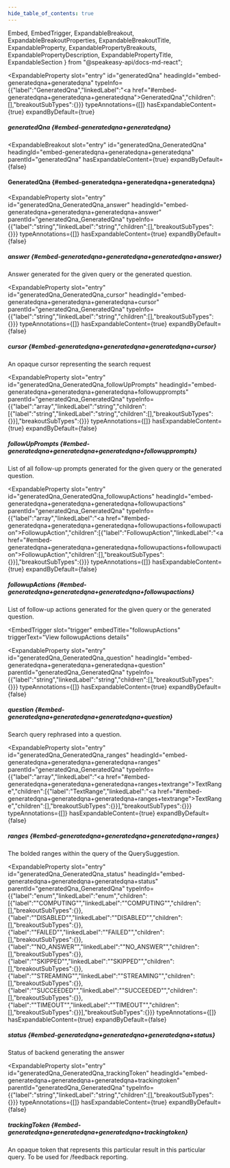 ```yaml
---
hide_table_of_contents: true
---
```

  Embed,
  EmbedTrigger,
  ExpandableBreakout,
  ExpandableBreakoutProperties,
  ExpandableBreakoutTitle,
  ExpandableProperty,
  ExpandablePropertyBreakouts,
  ExpandablePropertyDescription,
  ExpandablePropertyTitle,
  ExpandableSection
} from "@speakeasy-api/docs-md-react";

<ExpandableSection>

<ExpandableProperty
  slot="entry"
  id="generatedQna"
  headingId="embed-generatedqna+generatedqna"
  typeInfo={{"label":"GeneratedQna","linkedLabel":"<a href=\"#embed-generatedqna+generatedqna+generatedqna\">GeneratedQna</a>","children":[],"breakoutSubTypes":{}}}
  typeAnnotations={[]}
  hasExpandableContent={true}
  expandByDefault={true}
>

<ExpandablePropertyTitle slot="title">

##### generatedQna \{#embed-generatedqna+generatedqna\}

</ExpandablePropertyTitle>

<ExpandablePropertyBreakouts slot="breakouts">

<ExpandableBreakout
  slot="entry"
  id="generatedQna_GeneratedQna"
  headingId="embed-generatedqna+generatedqna+generatedqna"
  parentId="generatedQna"
  hasExpandableContent={true}
  expandByDefault={false}
>

<ExpandableBreakoutTitle slot="title">

#### GeneratedQna \{#embed-generatedqna+generatedqna+generatedqna\}

</ExpandableBreakoutTitle>

<ExpandableBreakoutProperties slot="properties">

<ExpandableProperty
  slot="entry"
  id="generatedQna_GeneratedQna_answer"
  headingId="embed-generatedqna+generatedqna+generatedqna+answer"
  parentId="generatedQna_GeneratedQna"
  typeInfo={{"label":"string","linkedLabel":"string","children":[],"breakoutSubTypes":{}}}
  typeAnnotations={[]}
  hasExpandableContent={true}
  expandByDefault={false}
>

<ExpandablePropertyTitle slot="title">

##### answer \{#embed-generatedqna+generatedqna+generatedqna+answer\}

</ExpandablePropertyTitle>

<ExpandablePropertyDescription slot="description">

Answer generated for the given query or the generated question.

</ExpandablePropertyDescription>

</ExpandableProperty>

<ExpandableProperty
  slot="entry"
  id="generatedQna_GeneratedQna_cursor"
  headingId="embed-generatedqna+generatedqna+generatedqna+cursor"
  parentId="generatedQna_GeneratedQna"
  typeInfo={{"label":"string","linkedLabel":"string","children":[],"breakoutSubTypes":{}}}
  typeAnnotations={[]}
  hasExpandableContent={true}
  expandByDefault={false}
>

<ExpandablePropertyTitle slot="title">

##### cursor \{#embed-generatedqna+generatedqna+generatedqna+cursor\}

</ExpandablePropertyTitle>

<ExpandablePropertyDescription slot="description">

An opaque cursor representing the search request

</ExpandablePropertyDescription>

</ExpandableProperty>

<ExpandableProperty
  slot="entry"
  id="generatedQna_GeneratedQna_followUpPrompts"
  headingId="embed-generatedqna+generatedqna+generatedqna+followupprompts"
  parentId="generatedQna_GeneratedQna"
  typeInfo={{"label":"array","linkedLabel":"string","children":[{"label":"string","linkedLabel":"string","children":[],"breakoutSubTypes":{}}],"breakoutSubTypes":{}}}
  typeAnnotations={[]}
  hasExpandableContent={true}
  expandByDefault={false}
>

<ExpandablePropertyTitle slot="title">

##### followUpPrompts \{#embed-generatedqna+generatedqna+generatedqna+followupprompts\}

</ExpandablePropertyTitle>

<ExpandablePropertyDescription slot="description">

List of all follow-up prompts generated for the given query or the generated question.

</ExpandablePropertyDescription>

</ExpandableProperty>

<ExpandableProperty
  slot="entry"
  id="generatedQna_GeneratedQna_followupActions"
  headingId="embed-generatedqna+generatedqna+generatedqna+followupactions"
  parentId="generatedQna_GeneratedQna"
  typeInfo={{"label":"array","linkedLabel":"<a href=\"#embed-generatedqna+generatedqna+generatedqna+followupactions+followupaction\">FollowupAction</a>","children":[{"label":"FollowupAction","linkedLabel":"<a href=\"#embed-generatedqna+generatedqna+generatedqna+followupactions+followupaction\">FollowupAction</a>","children":[],"breakoutSubTypes":{}}],"breakoutSubTypes":{}}}
  typeAnnotations={[]}
  hasExpandableContent={true}
  expandByDefault={false}
>

<ExpandablePropertyTitle slot="title">

##### followupActions \{#embed-generatedqna+generatedqna+generatedqna+followupactions\}

</ExpandablePropertyTitle>

<ExpandablePropertyDescription slot="description">

List of follow-up actions generated for the given query or the generated question.

</ExpandablePropertyDescription>

<ExpandablePropertyBreakouts slot="breakouts">

<Embed slot="embed">

<EmbedTrigger
  slot="trigger"
  embedTitle="followupActions"
  triggerText="View followupActions details"
>

<Embedfollowupactions />

</EmbedTrigger>

</Embed>

</ExpandablePropertyBreakouts>

</ExpandableProperty>

<ExpandableProperty
  slot="entry"
  id="generatedQna_GeneratedQna_question"
  headingId="embed-generatedqna+generatedqna+generatedqna+question"
  parentId="generatedQna_GeneratedQna"
  typeInfo={{"label":"string","linkedLabel":"string","children":[],"breakoutSubTypes":{}}}
  typeAnnotations={[]}
  hasExpandableContent={true}
  expandByDefault={false}
>

<ExpandablePropertyTitle slot="title">

##### question \{#embed-generatedqna+generatedqna+generatedqna+question\}

</ExpandablePropertyTitle>

<ExpandablePropertyDescription slot="description">

Search query rephrased into a question.

</ExpandablePropertyDescription>

</ExpandableProperty>

<ExpandableProperty
  slot="entry"
  id="generatedQna_GeneratedQna_ranges"
  headingId="embed-generatedqna+generatedqna+generatedqna+ranges"
  parentId="generatedQna_GeneratedQna"
  typeInfo={{"label":"array","linkedLabel":"<a href=\"#embed-generatedqna+generatedqna+generatedqna+ranges+textrange\">TextRange</a>","children":[{"label":"TextRange","linkedLabel":"<a href=\"#embed-generatedqna+generatedqna+generatedqna+ranges+textrange\">TextRange</a>","children":[],"breakoutSubTypes":{}}],"breakoutSubTypes":{}}}
  typeAnnotations={[]}
  hasExpandableContent={true}
  expandByDefault={false}
>

<ExpandablePropertyTitle slot="title">

##### ranges \{#embed-generatedqna+generatedqna+generatedqna+ranges\}

</ExpandablePropertyTitle>

<ExpandablePropertyDescription slot="description">

The bolded ranges within the query of the QuerySuggestion.

</ExpandablePropertyDescription>

<ExpandablePropertyBreakouts slot="breakouts">

<Embed slot="embed">

<EmbedTrigger slot="trigger" embedTitle="ranges" triggerText="View ranges details">

<Embedranges />

</EmbedTrigger>

</Embed>

</ExpandablePropertyBreakouts>

</ExpandableProperty>

<ExpandableProperty
  slot="entry"
  id="generatedQna_GeneratedQna_status"
  headingId="embed-generatedqna+generatedqna+generatedqna+status"
  parentId="generatedQna_GeneratedQna"
  typeInfo={{"label":"enum","linkedLabel":"enum","children":[{"label":"\"COMPUTING\"","linkedLabel":"\"COMPUTING\"","children":[],"breakoutSubTypes":{}},{"label":"\"DISABLED\"","linkedLabel":"\"DISABLED\"","children":[],"breakoutSubTypes":{}},{"label":"\"FAILED\"","linkedLabel":"\"FAILED\"","children":[],"breakoutSubTypes":{}},{"label":"\"NO_ANSWER\"","linkedLabel":"\"NO_ANSWER\"","children":[],"breakoutSubTypes":{}},{"label":"\"SKIPPED\"","linkedLabel":"\"SKIPPED\"","children":[],"breakoutSubTypes":{}},{"label":"\"STREAMING\"","linkedLabel":"\"STREAMING\"","children":[],"breakoutSubTypes":{}},{"label":"\"SUCCEEDED\"","linkedLabel":"\"SUCCEEDED\"","children":[],"breakoutSubTypes":{}},{"label":"\"TIMEOUT\"","linkedLabel":"\"TIMEOUT\"","children":[],"breakoutSubTypes":{}}],"breakoutSubTypes":{}}}
  typeAnnotations={[]}
  hasExpandableContent={true}
  expandByDefault={false}
>

<ExpandablePropertyTitle slot="title">

##### status \{#embed-generatedqna+generatedqna+generatedqna+status\}

</ExpandablePropertyTitle>

<ExpandablePropertyDescription slot="description">

Status of backend generating the answer

</ExpandablePropertyDescription>

</ExpandableProperty>

<ExpandableProperty
  slot="entry"
  id="generatedQna_GeneratedQna_trackingToken"
  headingId="embed-generatedqna+generatedqna+generatedqna+trackingtoken"
  parentId="generatedQna_GeneratedQna"
  typeInfo={{"label":"string","linkedLabel":"string","children":[],"breakoutSubTypes":{}}}
  typeAnnotations={[]}
  hasExpandableContent={true}
  expandByDefault={false}
>

<ExpandablePropertyTitle slot="title">

##### trackingToken \{#embed-generatedqna+generatedqna+generatedqna+trackingtoken\}

</ExpandablePropertyTitle>

<ExpandablePropertyDescription slot="description">

An opaque token that represents this particular result in this particular query. To be used for /feedback reporting.

</ExpandablePropertyDescription>

</ExpandableProperty>

</ExpandableBreakoutProperties>

</ExpandableBreakout>

</ExpandablePropertyBreakouts>

</ExpandableProperty>

</ExpandableSection>